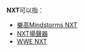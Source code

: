 '''NXT'''可以指：
*[[樂高Mindstorms_NXT|樂高Mindstorms NXT]]
*[[NXT揚聲器|NXT揚聲器]]
*[[WWE_NXT|WWE NXT]]
{{disambig|Cat=三字拉丁字母缩写消歧义}}